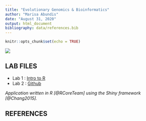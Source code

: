 ```yaml
---
title: "Evolutionary Genomics & Bioinformatics"
author: "Marisa Abundis"
date: "August 31, 2020"
output: html_document
bibliography: data/references.bib
---
```


```r
knitr::opts_chunk$set(echo = TRUE)
```
![](images/bunnyPortraitIcon.png)

## **LAB FILES**


* Lab 1 : [Intro to R](lab1_marisaabundis.html)
* Lab 2 : [Github](lab2_MarisaAbundis.html)

*Application written in R [@RCoreTeam] using the Shiny framework [@Chang2015].*


## **REFERENCES**
